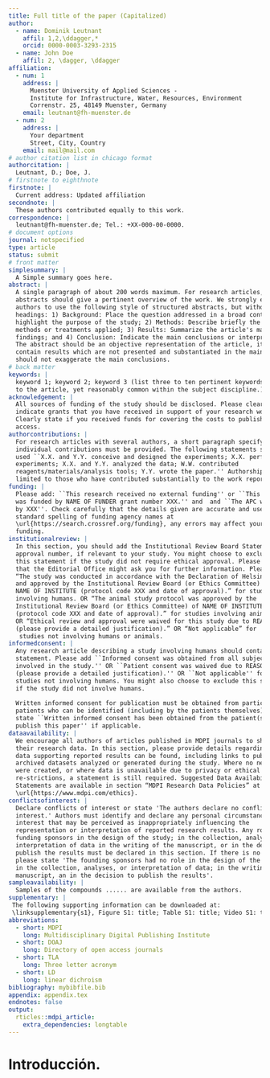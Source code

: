 ```yaml
---
title: Full title of the paper (Capitalized)
author:
  - name: Dominik Leutnant
    affil: 1,2,\ddagger,*
    orcid: 0000-0003-3293-2315
  - name: John Doe
    affil: 2, \dagger, \ddagger
affiliation:
  - num: 1
    address: |
      Muenster University of Applied Sciences - 
      Institute for Infrastructure, Water, Resources, Environment
      Correnstr. 25, 48149 Muenster, Germany
    email: leutnant@fh-muenster.de
  - num: 2
    address: |
      Your department
      Street, City, Country
    email: mail@mail.com
# author citation list in chicago format
authorcitation: |
  Leutnant, D.; Doe, J.
# firstnote to eighthnote
firstnote: |
  Current address: Updated affiliation
secondnote: |
  These authors contributed equally to this work.
correspondence: |
  leutnant@fh-muenster.de; Tel.: +XX-000-00-0000.
# document options
journal: notspecified
type: article
status: submit
# front matter
simplesummary: |
  A Simple summary goes here.
abstract: |
  A single paragraph of about 200 words maximum. For research articles, 
  abstracts should give a pertinent overview of the work. We strongly encourage
  authors to use the following style of structured abstracts, but without 
  headings: 1) Background: Place the question addressed in a broad context and
  highlight the purpose of the study; 2) Methods: Describe briefly the main
  methods or treatments applied; 3) Results: Summarize the article's main 
  findings; and 4) Conclusion: Indicate the main conclusions or interpretations. 
  The abstract should be an objective representation of the article, it must not 
  contain results which are not presented and substantiated in the main text and 
  should not exaggerate the main conclusions.
# back matter
keywords: |
  keyword 1; keyword 2; keyword 3 (list three to ten pertinent keywords specific 
  to the article, yet reasonably common within the subject discipline.).
acknowledgement: |
  All sources of funding of the study should be disclosed. Please clearly 
  indicate grants that you have received in support of your research work. 
  Clearly state if you received funds for covering the costs to publish in open 
  access.
authorcontributions: |
  For research articles with several authors, a short paragraph specifying their 
  individual contributions must be provided. The following statements should be 
  used ``X.X. and Y.Y. conceive and designed the experiments; X.X. performed the 
  experiments; X.X. and Y.Y. analyzed the data; W.W. contributed 
  reagents/materials/analysis tools; Y.Y. wrote the paper.'' Authorship must be
  limited to those who have contributed substantially to the work reported.
funding: |
  Please add: ``This research received no external funding'' or ``This research 
  was funded by NAME OF FUNDER grant number XXX.'' and  and ``The APC was funded 
  by XXX''. Check carefully that the details given are accurate and use the 
  standard spelling of funding agency names at 
  \url{https://search.crossref.org/funding}, any errors may affect your future 
  funding.
institutionalreview: |
  In this section, you should add the Institutional Review Board Statement and 
  approval number, if relevant to your study. You might choose to exclude 
  this statement if the study did not require ethical approval. Please note 
  that the Editorial Office might ask you for further information. Please add 
  “The study was conducted in accordance with the Declaration of Helsinki, 
  and approved by the Institutional Review Board (or Ethics Committee) of 
  NAME OF INSTITUTE (protocol code XXX and date of approval).” for studies 
  involving humans. OR “The animal study protocol was approved by the 
  Institutional Review Board (or Ethics Committee) of NAME OF INSTITUTE 
  (protocol code XXX and date of approval).” for studies involving animals. 
  OR “Ethical review and approval were waived for this study due to REASON 
  (please provide a detailed justification).” OR “Not applicable” for
   studies not involving humans or animals.
informedconsent: |
  Any research article describing a study involving humans should contain this 
  statement. Please add ``Informed consent was obtained from all subjects 
  involved in the study.'' OR ``Patient consent was waived due to REASON 
  (please provide a detailed justification).'' OR ``Not applicable'' for 
  studies not involving humans. You might also choose to exclude this statement 
  if the study did not involve humans.
  
  Written informed consent for publication must be obtained from participating 
  patients who can be identified (including by the patients themselves). Please 
  state ``Written informed consent has been obtained from the patient(s) to 
  publish this paper'' if applicable.
dataavailability: |
  We encourage all authors of articles published in MDPI journals to share 
  their research data. In this section, please provide details regarding where 
  data supporting reported results can be found, including links to publicly 
  archived datasets analyzed or generated during the study. Where no new data 
  were created, or where data is unavailable due to privacy or ethical 
  re-strictions, a statement is still required. Suggested Data Availability 
  Statements are available in section “MDPI Research Data Policies” at 
  \url{https://www.mdpi.com/ethics}.
conflictsofinterest: |
  Declare conflicts of interest or state 'The authors declare no conflict of 
  interest.' Authors must identify and declare any personal circumstances or
  interest that may be perceived as inappropriately influencing the
  representation or interpretation of reported research results. Any role of the
  funding sponsors in the design of the study; in the collection, analyses or 
  interpretation of data in the writing of the manuscript, or in the decision to 
  publish the results must be declared in this section. If there is no role, 
  please state 'The founding sponsors had no role in the design of the study; 
  in the collection, analyses, or interpretation of data; in the writing of the 
  manuscript, an in the decision to publish the results'.
sampleavailability: |
  Samples of the compounds ...... are available from the authors.
supplementary: |
 The following supporting information can be downloaded at:  
 \linksupplementary{s1}, Figure S1: title; Table S1: title; Video S1: title.
abbreviations:
  - short: MDPI
    long: Multidisciplinary Digital Publishing Institute
  - short: DOAJ
    long: Directory of open access journals
  - short: TLA
    long: Three letter acronym
  - short: LD 
    long: linear dichroism
bibliography: mybibfile.bib
appendix: appendix.tex
endnotes: false
output: 
  rticles::mdpi_article:
    extra_dependencies: longtable
---
```


# Introducción.




